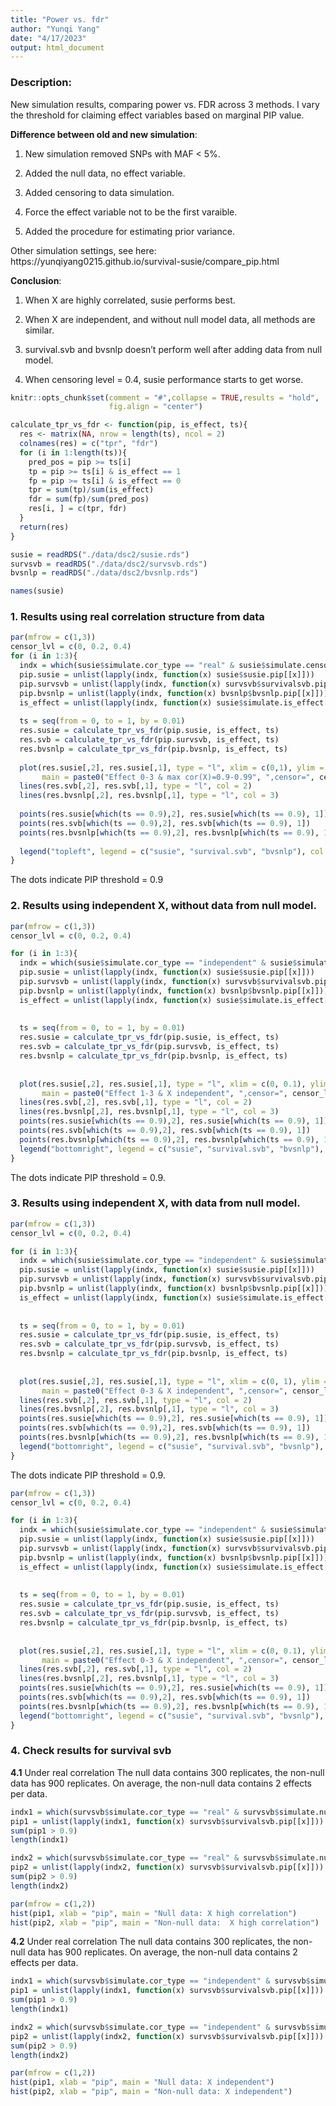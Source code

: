 ```yaml
---
title: "Power vs. fdr"
author: "Yunqi Yang"
date: "4/17/2023"
output: html_document
---
```


### Description:

New simulation results, comparing power vs. FDR across 3 methods. I vary the threshold for claiming effect variables based on marginal PIP value. 

**Difference between old and new simulation**:

1. New simulation removed SNPs with MAF < 5%. 

2. Added the null data, no effect variable. 

3. Added censoring to data simulation. 

4. Force the effect variable not to be the first varaible.

5. Added the procedure for estimating prior variance. 

Other simulation settings, see here: https://yunqiyang0215.github.io/survival-susie/compare_pip.html


**Conclusion**:

1. When X are highly correlated, susie performs best. 

2. When X are independent, and without null model data, all methods are similar. 

3. survival.svb and bvsnlp doesn't perform well after adding data from null model.

4. When censoring level = 0.4, susie performance starts to get worse. 

```r
knitr::opts_chunk$set(comment = "#",collapse = TRUE,results = "hold",
                      fig.align = "center")
```

```r
calculate_tpr_vs_fdr <- function(pip, is_effect, ts){
  res <- matrix(NA, nrow = length(ts), ncol = 2)
  colnames(res) = c("tpr", "fdr")
  for (i in 1:length(ts)){
    pred_pos = pip >= ts[i]
    tp = pip >= ts[i] & is_effect == 1
    fp = pip >= ts[i] & is_effect == 0
    tpr = sum(tp)/sum(is_effect)
    fdr = sum(fp)/sum(pred_pos)
    res[i, ] = c(tpr, fdr)
  }
  return(res)
}

```

```r
susie = readRDS("./data/dsc2/susie.rds")
survsvb = readRDS("./data/dsc2/survsvb.rds")
bvsnlp = readRDS("./data/dsc2/bvsnlp.rds")
```

```r
names(susie)
```

### 1. Results using real correlation structure from data

```r
par(mfrow = c(1,3))
censor_lvl = c(0, 0.2, 0.4)
for (i in 1:3){
  indx = which(susie$simulate.cor_type == "real" & susie$simulate.censor_lvl == censor_lvl[i])
  pip.susie = unlist(lapply(indx, function(x) susie$susie.pip[[x]]))
  pip.survsvb = unlist(lapply(indx, function(x) survsvb$survivalsvb.pip[[x]]))
  pip.bvsnlp = unlist(lapply(indx, function(x) bvsnlp$bvsnlp.pip[[x]]))
  is_effect = unlist(lapply(indx, function(x) susie$simulate.is_effect[[x]]))
  
  ts = seq(from = 0, to = 1, by = 0.01)
  res.susie = calculate_tpr_vs_fdr(pip.susie, is_effect, ts)
  res.svb = calculate_tpr_vs_fdr(pip.survsvb, is_effect, ts)
  res.bvsnlp = calculate_tpr_vs_fdr(pip.bvsnlp, is_effect, ts)
  
  plot(res.susie[,2], res.susie[,1], type = "l", xlim = c(0,1), ylim = c(0, 1), xlab = "FDR", ylab = "Power",
       main = paste0("Effect 0-3 & max cor(X)=0.9-0.99", ",censor=", censor_lvl[i]))
  lines(res.svb[,2], res.svb[,1], type = "l", col = 2)
  lines(res.bvsnlp[,2], res.bvsnlp[,1], type = "l", col = 3)
  
  points(res.susie[which(ts == 0.9),2], res.susie[which(ts == 0.9), 1])
  points(res.svb[which(ts == 0.9),2], res.svb[which(ts == 0.9), 1])
  points(res.bvsnlp[which(ts == 0.9),2], res.bvsnlp[which(ts == 0.9), 1])
  
  legend("topleft", legend = c("susie", "survival.svb", "bvsnlp"), col = c(1,2,3), lty = 1)
}

```
The dots indicate PIP threshold = 0.9


### 2. Results using independent X, without data from null model. 

```r
par(mfrow = c(1,3))
censor_lvl = c(0, 0.2, 0.4)

for (i in 1:3){
  indx = which(susie$simulate.cor_type == "independent" & susie$simulate.censor_lvl == censor_lvl[i] & susie$simulate.num_effect != 0)
  pip.susie = unlist(lapply(indx, function(x) susie$susie.pip[[x]]))
  pip.survsvb = unlist(lapply(indx, function(x) survsvb$survivalsvb.pip[[x]]))
  pip.bvsnlp = unlist(lapply(indx, function(x) bvsnlp$bvsnlp.pip[[x]]))
  is_effect = unlist(lapply(indx, function(x) susie$simulate.is_effect[[x]]))
  
  
  ts = seq(from = 0, to = 1, by = 0.01)
  res.susie = calculate_tpr_vs_fdr(pip.susie, is_effect, ts)
  res.svb = calculate_tpr_vs_fdr(pip.survsvb, is_effect, ts)
  res.bvsnlp = calculate_tpr_vs_fdr(pip.bvsnlp, is_effect, ts)
  
  
  plot(res.susie[,2], res.susie[,1], type = "l", xlim = c(0, 0.1), ylim = c(0, 1), xlab = "FDR", ylab = "Power",
       main = paste0("Effect 1-3 & X independent", ",censor=", censor_lvl[i]))
  lines(res.svb[,2], res.svb[,1], type = "l", col = 2)
  lines(res.bvsnlp[,2], res.bvsnlp[,1], type = "l", col = 3)
  points(res.susie[which(ts == 0.9),2], res.susie[which(ts == 0.9), 1])
  points(res.svb[which(ts == 0.9),2], res.svb[which(ts == 0.9), 1])
  points(res.bvsnlp[which(ts == 0.9),2], res.bvsnlp[which(ts == 0.9), 1])
  legend("bottomright", legend = c("susie", "survival.svb", "bvsnlp"), col = c(1,2,3), lty = 1)
}

```

The dots indicate PIP threshold = 0.9.







### 3. Results using independent X, with data from null model. 

```r
par(mfrow = c(1,3))
censor_lvl = c(0, 0.2, 0.4)

for (i in 1:3){
  indx = which(susie$simulate.cor_type == "independent" & susie$simulate.censor_lvl == censor_lvl[i])
  pip.susie = unlist(lapply(indx, function(x) susie$susie.pip[[x]]))
  pip.survsvb = unlist(lapply(indx, function(x) survsvb$survivalsvb.pip[[x]]))
  pip.bvsnlp = unlist(lapply(indx, function(x) bvsnlp$bvsnlp.pip[[x]]))
  is_effect = unlist(lapply(indx, function(x) susie$simulate.is_effect[[x]]))
  
  
  ts = seq(from = 0, to = 1, by = 0.01)
  res.susie = calculate_tpr_vs_fdr(pip.susie, is_effect, ts)
  res.svb = calculate_tpr_vs_fdr(pip.survsvb, is_effect, ts)
  res.bvsnlp = calculate_tpr_vs_fdr(pip.bvsnlp, is_effect, ts)
  
  
  plot(res.susie[,2], res.susie[,1], type = "l", xlim = c(0, 1), ylim = c(0, 1), xlab = "FDR", ylab = "Power",
       main = paste0("Effect 0-3 & X independent", ",censor=", censor_lvl[i]))
  lines(res.svb[,2], res.svb[,1], type = "l", col = 2)
  lines(res.bvsnlp[,2], res.bvsnlp[,1], type = "l", col = 3)
  points(res.susie[which(ts == 0.9),2], res.susie[which(ts == 0.9), 1])
  points(res.svb[which(ts == 0.9),2], res.svb[which(ts == 0.9), 1])
  points(res.bvsnlp[which(ts == 0.9),2], res.bvsnlp[which(ts == 0.9), 1])
  legend("bottomright", legend = c("susie", "survival.svb", "bvsnlp"), col = c(1,2,3), lty = 1)
}

```

The dots indicate PIP threshold = 0.9.


```r
par(mfrow = c(1,3))
censor_lvl = c(0, 0.2, 0.4)

for (i in 1:3){
  indx = which(susie$simulate.cor_type == "independent" & susie$simulate.censor_lvl == censor_lvl[i])
  pip.susie = unlist(lapply(indx, function(x) susie$susie.pip[[x]]))
  pip.survsvb = unlist(lapply(indx, function(x) survsvb$survivalsvb.pip[[x]]))
  pip.bvsnlp = unlist(lapply(indx, function(x) bvsnlp$bvsnlp.pip[[x]]))
  is_effect = unlist(lapply(indx, function(x) susie$simulate.is_effect[[x]]))
  
  
  ts = seq(from = 0, to = 1, by = 0.01)
  res.susie = calculate_tpr_vs_fdr(pip.susie, is_effect, ts)
  res.svb = calculate_tpr_vs_fdr(pip.survsvb, is_effect, ts)
  res.bvsnlp = calculate_tpr_vs_fdr(pip.bvsnlp, is_effect, ts)
  
  
  plot(res.susie[,2], res.susie[,1], type = "l", xlim = c(0, 0.1), ylim = c(0, 1), xlab = "FDR", ylab = "Power",
       main = paste0("Effect 0-3 & X independent", ",censor=", censor_lvl[i]))
  lines(res.svb[,2], res.svb[,1], type = "l", col = 2)
  lines(res.bvsnlp[,2], res.bvsnlp[,1], type = "l", col = 3)
  points(res.susie[which(ts == 0.9),2], res.susie[which(ts == 0.9), 1])
  points(res.svb[which(ts == 0.9),2], res.svb[which(ts == 0.9), 1])
  points(res.bvsnlp[which(ts == 0.9),2], res.bvsnlp[which(ts == 0.9), 1])
  legend("bottomright", legend = c("susie", "survival.svb", "bvsnlp"), col = c(1,2,3), lty = 1)
}

```


### 4. Check results for survival svb

**4.1** Under real correlation
The null data contains 300 replicates, the non-null data has 900 replicates. 
On average, the non-null data contains 2 effects per data.

```r
indx1 = which(survsvb$simulate.cor_type == "real" & survsvb$simulate.num_effect == 0)
pip1 = unlist(lapply(indx1, function(x) survsvb$survivalsvb.pip[[x]]))
sum(pip1 > 0.9)
length(indx1)

indx2 = which(survsvb$simulate.cor_type == "real" & survsvb$simulate.num_effect != 0)
pip2 = unlist(lapply(indx2, function(x) survsvb$survivalsvb.pip[[x]]))
sum(pip2 > 0.9)
length(indx2)
```


```r
par(mfrow = c(1,2))
hist(pip1, xlab = "pip", main = "Null data: X high correlation")
hist(pip2, xlab = "pip", main = "Non-null data:  X high correlation")
```

**4.2** Under real correlation
The null data contains 300 replicates, the non-null data has 900 replicates. 
On average, the non-null data contains 2 effects per data.

```r
indx1 = which(survsvb$simulate.cor_type == "independent" & survsvb$simulate.num_effect == 0)
pip1 = unlist(lapply(indx1, function(x) survsvb$survivalsvb.pip[[x]]))
sum(pip1 > 0.9)
length(indx1)

indx2 = which(survsvb$simulate.cor_type == "independent" & survsvb$simulate.num_effect != 0)
pip2 = unlist(lapply(indx2, function(x) survsvb$survivalsvb.pip[[x]]))
sum(pip2 > 0.9)
length(indx2)
```

```r
par(mfrow = c(1,2))
hist(pip1, xlab = "pip", main = "Null data: X independent")
hist(pip2, xlab = "pip", main = "Non-null data: X independent")
```
